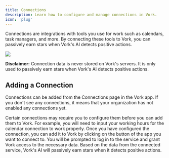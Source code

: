 ```yaml
---
title: Connections
description: Learn how to configure and manage connections in Vork.
icon: 'plug'
---
```


Connections are integrations with tools you use for work such as calendars, task managers, and more. By connecting these tools to Vork, you can passively earn stars when Vork's AI detects positive actions.

<Frame>
    <img src="/images/connections.png" style={{ borderRadius: '0.5rem' }} />
</Frame>

<Info>**Disclaimer:** Connection data is never stored on Vork's servers. It is only used to passively earn stars when Vork's AI detects positive actions.</Info>

## Adding a Connection

Connections can be added from the Connections page in the Vork app. If you don't see any connections, it means that your organization has not enabled any connections yet.

<Steps>
    <Step title="Configuring the connection">
        Certain connections may require you to configure them before you can add them to Vork. For example, you will need to input your working hours for the calendar connection to work properly.
    </Step>
    <Step title="Get Connected">
        Once you have configured the connection, you can add it to Vork by clicking on the button of the app you want to connect to. You will be prompted to log in to the service and grant Vork access to the necessary data.
    </Step>
    <Step title="Profit">
        Based on the data from the connected service, Vork's AI will passively earn stars when it detects positive actions.
    </Step>
</Steps>


